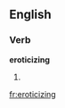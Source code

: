 ==English==

===Verb===
'''eroticizing'''

# {{present participle of|[[eroticize]]}}

[[fr:eroticizing]]